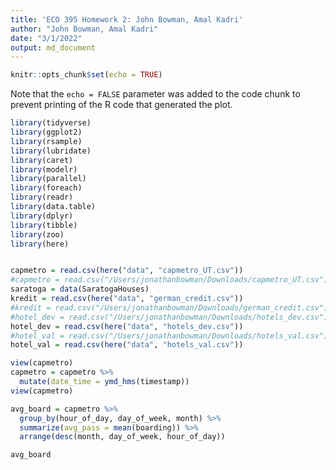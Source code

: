 ```yaml
---
title: 'ECO 395 Homework 2: John Bowman, Amal Kadri'
author: "John Bowman, Amal Kadri"
date: "3/1/2022"
output: md_document
---
```


```r
knitr::opts_chunk$set(echo = TRUE)
```

Note that the `echo = FALSE` parameter was added to the code chunk to prevent printing of the R code that generated the plot.

```r
library(tidyverse)
library(ggplot2)
library(rsample)
library(lubridate)
library(caret)
library(modelr)
library(parallel)
library(foreach)
library(readr)
library(data.table)
library(dplyr)
library(tibble)
library(zoo)
library(here)


capmetro = read.csv(here("data", "capmetro_UT.csv"))
#capmetro = read.csv("/Users/jonathanbowman/Downloads/capmetro_UT.csv")
saratoga = data(SaratogaHouses)
kredit = read.csv(here("data", "german_credit.csv"))
#kredit = read.csv("/Users/jonathanbowman/Downloads/german_credit.csv")
#hotel_dev = read.csv("/Users/jonathanbowman/Downloads/hotels_dev.csv")
hotel_dev = read.csv(here("data", "hotels_dev.csv"))
#hotel_val = read.csv("/Users/jonathanbowman/Downloads/hotels_val.csv")
hotel_val = read.csv(here("data", "hotels_val.csv"))
```

```r
view(capmetro)
capmetro = capmetro %>%
  mutate(date_time = ymd_hms(timestamp))
view(capmetro)

avg_board = capmetro %>% 
  group_by(hour_of_day, day_of_week, month) %>% 
  summarize(avg_pass = mean(boarding)) %>% 
  arrange(desc(month, day_of_week, hour_of_day))

avg_board
  
```



